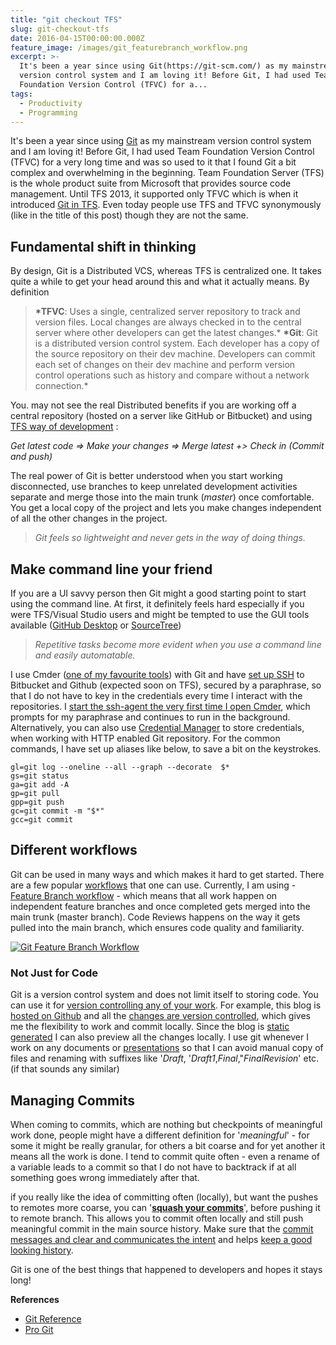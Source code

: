 ```yaml
---
title: "git checkout TFS"
slug: git-checkout-tfs
date: 2016-04-15T00:00:00.000Z
feature_image: /images/git_featurebranch_workflow.png
excerpt: >-
  It's been a year since using Git(https://git-scm.com/) as my mainstream
  version control system and I am loving it! Before Git, I had used Team
  Foundation Version Control (TFVC) for a...
tags:
  - Productivity
  - Programming
---
```

It's been a year since using [Git](https://git-scm.com/) as my mainstream version control system and I am loving it! Before Git, I had used Team Foundation Version Control (TFVC) for a very long time and was so used to it that I found Git a bit complex and overwhelming in the beginning. Team Foundation Server (TFS) is the whole product suite from Microsoft that provides source code management. Until TFS 2013, it supported only TFVC which is when it introduced [Git in TFS](https://blogs.msdn.microsoft.com/mvpawardprogram/2013/11/13/git-for-tfs-2013/). Even today people use TFS and TFVC synonymously (like in the title of this post) though they are not the same.

## Fundamental shift in thinking

By design, Git is a Distributed VCS, whereas TFS is centralized one. It takes quite a while to get your head around this and what it actually means. By definition

> **\*TFVC**: Uses a single, centralized server repository to track and version files. Local changes are always checked in to the central server where other developers can get the latest changes.\*
> **\*Git**: Git is a distributed version control system. Each developer has a copy of the source repository on their dev machine. Developers can commit each set of changes on their dev machine and perform version control operations such as history and compare without a network connection.\*

You. may not see the real Distributed benefits if you are working off a central repository (hosted on a server like GitHub or Bitbucket) and using [TFS way of development](https://www.atlassian.com/git/tutorials/comparing-workflows/centralized-workflow) :

_Get latest code => Make your changes => Merge latest +> Check in (_Commit and push_)_

The real power of Git is better understood when you start working disconnected, use branches to keep unrelated development activities separate and merge those into the main trunk (_master_) once comfortable. You get a local copy of the project and lets you make changes independent of all the other changes in the project.

> _Git feels so lightweight and never gets in the way of doing things._

## Make command line your friend

If you are a UI savvy person then Git might a good starting point to start using the command line. At first, it definitely feels hard especially if you were TFS/Visual Studio users and might be tempted to use the GUI tools available ([GitHub Desktop](https://desktop.github.com/) or [SourceTree](https://www.sourcetreeapp.com/))

> _Repetitive tasks become more evident when you use a command line and easily automatable._

I use Cmder ([one of my favourite tools](/blog/tools-that-I-use/)) with Git and have [set up SSH](https://help.github.com/articles/generating-a-new-ssh-key-and-adding-it-to-the-ssh-agent/) to Bitbucket and Github (expected soon on TFS), secured by a paraphrase, so that I do not have to key in the credentials every time I interact with the repositories. I [start the ssh-agent the very first time I open Cmder](https://github.com/cmderdev/cmder/issues/193#issuecomment-63040989), which prompts for my paraphrase and continues to run in the background. Alternatively, you can also use [Credential Manager](https://github.com/Microsoft/Git-Credential-Manager-for-Windows) to store credentials, when working with HTTP enabled Git repository. For the common commands, I have set up aliases like below, to save a bit on the keystrokes.

```text
gl=git log --oneline --all --graph --decorate  $*
gs=git status
ga=git add -A
gp=git pull
gpp=git push
gc=git commit -m "$*"
gcc=git commit

```

## Different workflows

Git can be used in many ways and which makes it hard to get started. There are a few popular [workflows](https://www.atlassian.com/git/tutorials/comparing-workflows/) that one can use. Currently, I am using - [Feature Branch workflow](https://www.atlassian.com/git/tutorials/comparing-workflows/feature-branch-workflow) - which means that all work happen on independent feature branches and once completed gets merged into the main trunk (master branch). Code Reviews happens on the way it gets pulled into the main branch, which ensures code quality and familiarity.

[![Git Feature Branch Workflow](/images/git_featurebranch_workflow.png)](https://www.atlassian.com/git/images/tutorials/collaborating/comparing-workflows/feature-branch-workflow/01.svg)

### Not Just for Code

Git is a version control system and does not limit itself to storing code. You can use it for [version controlling any of your work](http://readwrite.com/2013/11/08/seven-ways-to-use-github-that-arent-coding/). For example, this blog is [hosted on Github](https://github.com/rahulpnath/rahulpnath.com) and all the [changes are version controlled](https://github.com/rahulpnath/rahulpnath.com/commits/master), which gives me the flexibility to work and commit locally. Since the blog is [static generated](/blog/static-generator-is-all-a-blog-needs-moving-to-octopress/) I can also preview all the changes locally. I use git whenever I work on any documents or [presentations](https://github.com/rahulpnath/Speaking) so that I can avoid manual copy of files and renaming with suffixes like '_Draft_, '_Draft1_,_Final_,"_FinalRevision_' etc. (if that sounds any similar)

## Managing Commits

When coming to commits, which are nothing but checkpoints of meaningful work done, people might have a different definition for '_meaningful_' - for some it might be really granular, for others a bit coarse and for yet another it means all the work is done. I tend to commit quite often - even a rename of a variable leads to a commit so that I do not have to backtrack if at all something goes wrong immediately after that.

if you really like the idea of committing often (locally), but want the pushes to remotes more coarse, you can '**[squash your commits](http://stackoverflow.com/questions/5189560/squash-my-last-x-commits-together-using-git)**', before pushing it to remote branch. This allows you to commit often locally and still push meaningful commit in the main source history. Make sure that the [commit messages and clear and communicates the intent](http://chris.beams.io/posts/git-commit/) and helps [keep a good looking history](http://megakemp.com/2014/08/14/the-importance-of-a-good-looking-history/).

Git is one of the best things that happened to developers and hopes it stays long!

**References**

-   [Git Reference](http://gitref.org/index.html)
-   [Pro Git](https://git-scm.com/book/en/v2)
